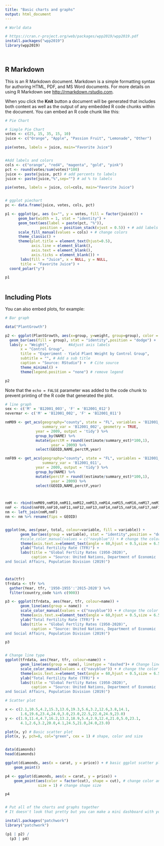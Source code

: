 ```yaml
---
title: "Basic charts and graphs"
output: html_document
---
```


```r
# World data

# https://cran.r-project.org/web/packages/wpp2019/wpp2019.pdf
install.packages("wpp2019")
library(wpp2019)

 
```

## R Markdown

This is an R Markdown document. Markdown is a simple formatting syntax for authoring HTML, PDF, and MS Word documents. For more details on using R Markdown see <http://rmarkdown.rstudio.com>.

When you click the **Knit** button a document will be generated that includes both content as well as the output of any embedded R code chunks within the document. You can embed an R code chunk like this:

```r
# Pie Chart

# Simple Pie Chart
votes <- c(25, 15, 35, 15, 10)
juice <- c("Orange", "Apple", "Passion Fruit", "Lemonade", "Other")

pie(votes, labels = juice, main="Favorite Juice")


#Add labels and colors
cols <- c("orange", "red4", "magenta", "gold", "pink")
pct <- round(votes/sum(votes)*100)
juice <- paste(juice, pct) # add percents to labels
juice <- paste(juice,"%",sep="") # ad % to labels

pie(votes, labels = juice, col=cols, main="Favorite Juice")


# ggplot piechart
pc <- data.frame(juice, votes, cols, pct)

p1 <- ggplot(pc, aes (x="", y = votes, fill = factor(juice))) + 
      geom_bar(width = 1, stat = "identity") +
      geom_text(aes(label = paste(pct, "%")),
                position = position_stack(vjust = 0.5)) + # add labels inside
      scale_fill_manual(values = cols) + # change colors
      theme_classic() +
      theme(plot.title = element_text(hjust=0.5),
            axis.line = element_blank(),
            axis.text = element_blank(),
            axis.ticks = element_blank()) +
       labs(fill = "Juice", x = NULL, y = NULL,
       title = "Favorite Juice") + 
  coord_polar("y")

p1  
  
```

## Including Plots

You can also embed plots, for example:

```r
# Bar graph

data("PlantGrowth")

p2 <- ggplot(PlantGrowth, aes(x=group, y=weight, group=group), color = group) +
  geom_bar(aes(fill = group), stat = "identity",position = "dodge") +
  labs(y = "Weight",         #Adjust axis labels
       x = "Control Group", 
       title = "Experiment - Yield Plant Weight by Control Group", 
       subtitle = "", # Add a sub title
       caption = "Source: RStudio") +  # Cite source
       theme_minimal() +
       theme(legend.position = "none") # remove legend

p2

```

Note that the `echo = FALSE` parameter was added to the code chunk to prevent printing of the R code that generated the plot.


```r
# line graph
sex <- c('M' = 'B12001_003', 'F' = 'B12001_012')
nevermar <- c('M' = 'B12001_002', 'F' = 'B12001_011')

nmM09 <- get_acs(geography="county", state = "FL", variables = 'B12001_003', 
                 summary_var = 'B12001_002', geometry = TRUE,
              year = 2009, output = 'tidy') %>%
              group_by(NAME) %>%
              mutate(perctM = round((estimate/summary_est)*100,1),
                     year = 2009) %>%
              select(GEOID,NAME,perctM,year) 

nmF09 <- get_acs(geography="county", state = "FL", variables = 'B12001_012', 
                 summary_var = 'B12001_011',
              year = 2009, output = 'tidy') %>%
              group_by(NAME) %>%
              mutate(perctF = round((estimate/summary_est)*100,1),
                     year = 2009) %>%
              select(GEOID,NAME,perctF,year) 



nmM <- rbind(nmM09,nmM10,nmM11,nmM12,nmM13,nmM14,nmM15,nmM16,nmM17,nmM18,nmM19)
nmF <- rbind(nmF09,nmF10,nmF11,nmF12,nmF13,nmF14,nmF15,nmF16,nmF17,nmF18,nmF19)
nm <- left_join(nmM,nmF)
nm <- nm %>% rename(fips = GEOID)


ggplot(nm, aes(year, total, colour=variable, fill = variable)) + 
       geom_bar(aes(group = variable), stat = "identity",position = "dodge")  +
       #scale_color_manual(values = c("navyblue")) + # change the color
       theme(axis.text.x=element_text(angle = 60,hjust = 0.5,size = 6.5)) + # Change angle of x-axis labels
       ylab("Total Fertility Rate (TFR)") +
       labs(title = "Global Fertlity Rates (1950-2020)",
            caption = "Source: United Nations, Department of Economic
and Social Affairs, Population Division (2019)") 



data(tfr)
tfrdata <- tfr %>%
  gather(Year, tfr, '1950-1955':'2015-2020') %>%
  filter(country_code %in% c(900))

p3 <- ggplot(tfrdata, aes(Year, tfr, colour=name)) + 
       geom_line(aes(group = name))  +
       scale_color_manual(values = c("navyblue")) + # change the color
       theme(axis.text.x=element_text(angle = 60,hjust = 0.5,size = 6.5)) + # Change angle of x-axis labels
       ylab("Total Fertility Rate (TFR)") +
       labs(title = "Global Fertlity Rates (1950-2020)",
            caption = "Source: United Nations, Department of Economic
and Social Affairs, Population Division (2019)") 

p3


# Change line type
ggplot(tfrdata, aes(Year, tfr, colour=name)) + 
       geom_line(aes(group = name), linetype = "dashed")+ # Change line type
       scale_color_manual(values = c("navyblue")) + # change the color
       theme(axis.text.x=element_text(angle = 60,hjust = 0.5,size = 6.5)) + # Change angle of x-axis labels
       ylab("Total Fertility Rate (TFR)") +
       labs(title = "Global Fertlity Rates (1950-2020)",
            caption = "Source: United Nations, Department of Economic
and Social Affairs, Population Division (2019)") 


```



```r
# Scatter plot

x <- c(2.1,10.5,4.2,15.3,13.6,19.3,5.6,3.2,12.6,3.8,14.1,
       1.6,19.6,23.4,24.0,3.0,23.0,22.5,22.0,24.9,23.0)
y <- c(1.9,11.4,4.7,16.2,13.2,18.9,5.4,2.9,12.4,21.0,5.0,23.1, 
       4.1,2.6,3.2,20.0,4.1,24.5,21.0,24.0,23.0)

plot(x, y) # Basic scatter plot
plot(x, y, pch=8, col="green", cex = 1) # shape, color and size


data(diamonds)
head(diamonds)

ggplot(diamonds, aes(x = carat, y = price)) + # basic ggplot scatter plot
    geom_point()

p4 <- ggplot(diamonds, aes(x = carat, y = price)) +
    geom_point(aes(color = factor(cut), shape = cut), # change color and shape by group
               size = 1) # change shape size

p4



```


```r

# Put all of the charts and graphs together
# It doesn't look that pretty but you can make a mini dashboard with your charts and graphs

install.packages("patchwork")
library("patchwork")

(p1 | p2) /
  (p3 | p4)


```